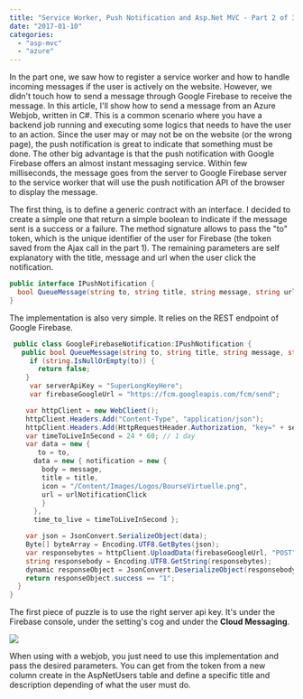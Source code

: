 ```yaml
---
title: "Service Worker, Push Notification and Asp.Net MVC - Part 2 of 3 Server Side"
date: "2017-01-10"
categories:
  - "asp-mvc"
  - "azure"
---
```


In the part one, we saw how to register a service worker and how to handle incoming messages if the user is actively on the website. However, we didn't touch how to send a message through Google Firebase to receive the message. In this article, I'll show how to send a message from an Azure Webjob, written in C\#. This is a common scenario where you have a backend job running and executing some logics that needs to have the user to an action. Since the user may or may not be on the website (or the wrong page), the push notification is great to indicate that something must be done. The other big advantage is that the push notification with Google Firebase offers an almost instant messaging service. Within few milliseconds, the message goes from the server to Google Firebase server to the service worker that will use the push notification API of the browser to display the message.

The first thing, is to define a generic contract with an interface. I decided to create a simple one that return a simple boolean to indicate if the message sent is a success or a failure. The method signature allows to pass the "to" token, which is the unique identifier of the user for Firebase (the token saved from the Ajax call in the part 1). The remaining parameters are self explanatory with the title, message and url when the user click the notification.

```csharp
public interface IPushNotification {
  bool QueueMessage(string to, string title, string message, string urlNotificationClick);
}
```

The implementation is also very simple. It relies on the REST endpoint of Google Firebase.

```csharp
 public class GoogleFirebaseNotification:IPushNotification {
   public bool QueueMessage(string to, string title, string message, string urlNotificationClick) {
     if (string.IsNullOrEmpty(to)) {
       return false;
    }
     var serverApiKey = "SuperLongKeyHere";
     var firebaseGoogleUrl = "https://fcm.googleapis.com/fcm/send";

    var httpClient = new WebClient();
    httpClient.Headers.Add("Content-Type", "application/json");
    httpClient.Headers.Add(HttpRequestHeader.Authorization, "key=" + serverApiKey);
    var timeToLiveInSecond = 24 * 60; // 1 day
    var data = new {
       to = to,
      data = new { notification = new {
        body = message,
        title = title,
        icon = "/Content/Images/Logos/BourseVirtuelle.png",
        url = urlNotificationClick
        }
      },
      time_to_live = timeToLiveInSecond };

    var json = JsonConvert.SerializeObject(data);
    Byte[] byteArray = Encoding.UTF8.GetBytes(json);
    var responsebytes = httpClient.UploadData(firebaseGoogleUrl, "POST", byteArray);
    string responsebody = Encoding.UTF8.GetString(responsebytes);
    dynamic responseObject = JsonConvert.DeserializeObject(responsebody);
    return responseObject.success == "1";
  }
}
```

The first piece of puzzle is to use the right server api key. It's under the Firebase console, under the setting's cog and under the **Cloud Messaging**.

![](/images/blog/ServerKeyFirebase-1024x415.png)

When using with a webjob, you just need to use this implementation and pass the desired parameters. You can get from the token from a new column create in the AspNetUsers table and define a specific title and description depending of what the user must do.
